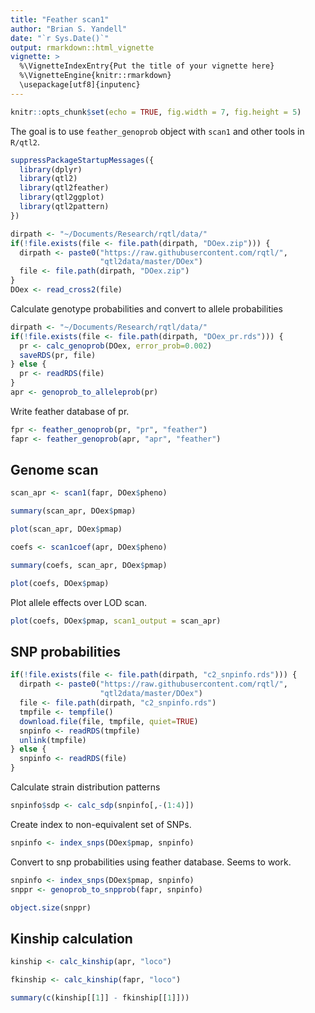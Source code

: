 ```yaml
---
title: "Feather scan1"
author: "Brian S. Yandell"
date: "`r Sys.Date()`"
output: rmarkdown::html_vignette
vignette: >
  %\VignetteIndexEntry{Put the title of your vignette here}
  %\VignetteEngine{knitr::rmarkdown}
  \usepackage[utf8]{inputenc}
---
```


```r
knitr::opts_chunk$set(echo = TRUE, fig.width = 7, fig.height = 5)
```

The goal is to use `feather_genoprob` object with `scan1` and other tools in `R/qtl2`.

```r
suppressPackageStartupMessages({
  library(dplyr)
  library(qtl2)
  library(qtl2feather)
  library(qtl2ggplot)
  library(qtl2pattern)
})
```

```r
dirpath <- "~/Documents/Research/rqtl/data/"
if(!file.exists(file <- file.path(dirpath, "DOex.zip"))) {
  dirpath <- paste0("https://raw.githubusercontent.com/rqtl/",
                    "qtl2data/master/DOex")
  file <- file.path(dirpath, "DOex.zip")
}
DOex <- read_cross2(file)
```

Calculate genotype probabilities and convert to allele probabilities

```r
dirpath <- "~/Documents/Research/rqtl/data/"
if(!file.exists(file <- file.path(dirpath, "DOex_pr.rds"))) {
  pr <- calc_genoprob(DOex, error_prob=0.002)
  saveRDS(pr, file)
} else {
  pr <- readRDS(file)
}
apr <- genoprob_to_alleleprob(pr)
```

Write feather database of pr.

```r
fpr <- feather_genoprob(pr, "pr", "feather")
fapr <- feather_genoprob(apr, "apr", "feather")
```

## Genome scan

```r
scan_apr <- scan1(fapr, DOex$pheno)
```

```r
summary(scan_apr, DOex$pmap)
```

```r
plot(scan_apr, DOex$pmap)
```

```r
coefs <- scan1coef(apr, DOex$pheno)
```

```r
summary(coefs, scan_apr, DOex$pmap)
```

```r
plot(coefs, DOex$pmap)
```

Plot allele effects over LOD scan.

```r
plot(coefs, DOex$pmap, scan1_output = scan_apr)
```

## SNP probabilities

```r
if(!file.exists(file <- file.path(dirpath, "c2_snpinfo.rds"))) {
  dirpath <- paste0("https://raw.githubusercontent.com/rqtl/",
                    "qtl2data/master/DOex")
  file <- file.path(dirpath, "c2_snpinfo.rds")
  tmpfile <- tempfile()
  download.file(file, tmpfile, quiet=TRUE)
  snpinfo <- readRDS(tmpfile)
  unlink(tmpfile)
} else {
  snpinfo <- readRDS(file)
}
```

Calculate strain distribution patterns

```r
snpinfo$sdp <- calc_sdp(snpinfo[,-(1:4)])
```

Create index to non-equivalent set of SNPs.

```r
snpinfo <- index_snps(DOex$pmap, snpinfo)
```

Convert to snp probabilities using feather database. Seems to work.

```r
snpinfo <- index_snps(DOex$pmap, snpinfo)
snppr <- genoprob_to_snpprob(fapr, snpinfo)
```

```r
object.size(snppr)
```

## Kinship calculation

```r
kinship <- calc_kinship(apr, "loco")
```


```r
fkinship <- calc_kinship(fapr, "loco")
```

```r
summary(c(kinship[[1]] - fkinship[[1]]))
```

